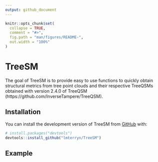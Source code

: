 ```yaml
---
output: github_document
---
```


<!-- README.md is generated from README.Rmd. Please edit that file -->

```r
knitr::opts_chunk$set(
  collapse = TRUE,
  comment = "#>",
  fig.path = "man/figures/README-",
  out.width = "100%"
)
```

# TreeSM

<!-- badges: start -->
<!-- badges: end -->

The goal of TreeSM is to provide easy to use functions to quickly obtain structural metrics from tree point clouds and their respective TreeQSMs obtained with version 2.4.0 of TreeQSM (https://github.com/InverseTampere/TreeQSM).

## Installation

You can install the development version of TreeSM from [GitHub](https://github.com/) with:

``` r
# install.packages("devtools")
devtools::install_github("lmterryn/TreeSM")
```

## Example
